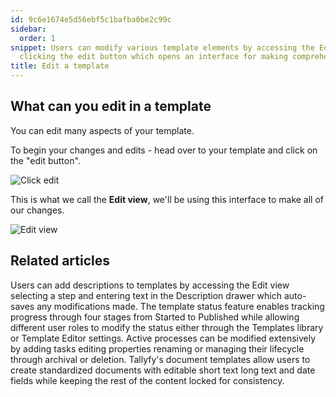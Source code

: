 ```yaml
---
id: 9c6e1674e5d56ebf5c1bafba0be2c99c
sidebar:
  order: 1
snippet: Users can modify various template elements by accessing the Edit view through
  clicking the edit button which opens an interface for making comprehensive changes.
title: Edit a template
---
```


## What can you edit in a template

You can edit many aspects of your template.

To begin your changes and edits - head over to your template and click on the "edit button".

![Click edit](https://screenshots.tallyfy.com/tallyfy%2Fpro%2Fdesktop-light-open-edit-mode-template.png)

This is what we call the **Edit view**, we'll be using this interface to make all of our changes.

![Edit view](https://screenshots.tallyfy.com/tallyfy%2Fpro%2Fdesktop-light-show-template-created-by-tallyfyai.png)



<PageTree />


## Related articles
<CardGrid>
<LinkTitleCard header="<b>Edit Templates > Add a description to a template</b>" href="/products/pro/documenting/templates/edit-templates/add-description/" > Users can add descriptions to templates by accessing the Edit view selecting a step and entering text in the Description drawer which auto-saves any modifications made. </LinkTitleCard>
<LinkTitleCard header="<b>Edit Templates > Change a template's status</b>" href="/products/pro/documenting/templates/edit-templates/change-template-state/" > The template status feature enables tracking progress through four stages from Started to Published while allowing different user roles to modify the status either through the Templates library or Template Editor settings. </LinkTitleCard>
<LinkTitleCard header="<b>Processes > Edit processes</b>" href="/products/pro/tracking-and-tasks/processes/edit-processes/" > Active processes can be modified extensively by adding tasks editing properties renaming or managing their lifecycle through archival or deletion. </LinkTitleCard>
<LinkTitleCard header="<b>Documents > Add fields to document templates</b>" href="/products/pro/documenting/documents/how-can-i-add-editable-fields-to-my-tallyfy-documents/" > Tallyfy's document templates allow users to create standardized documents with editable short text long text and date fields while keeping the rest of the content locked for consistency. </LinkTitleCard>
</CardGrid>